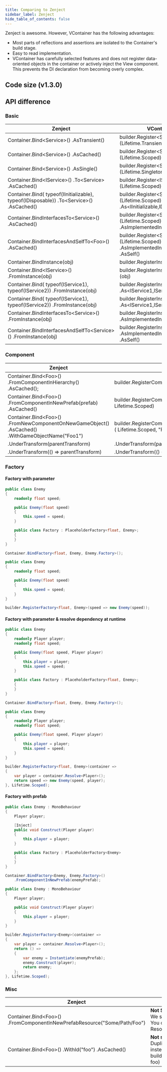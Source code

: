 ```yaml
---
title: Comparing to Zenject
sidebar_label: Zenject
hide_table_of_contents: false
---
```



Zenject is awesome. However, VContainer has the following advantages:

- Most parts of reflections and assertions are isolated to the Container's build stage.
- Easy to read implementation.
- VContainer has carefully selected features and does not register data-oriented objects in the container or actively inject the View component. This prevents the DI declaration from becoming overly complex.

## Code size (v1.3.0)

<CodeSizeGraph height={300} />

## API difference

### Basic

<table>
  <thead>
  <tr>
    <th>Zenject</th>
    <th>VContainer</th>
  </tr>
  </thead>
  <tbody>
  <tr>
    <td>
      <Inline>
      Container.Bind&lt;Service&gt;()
          .AsTransient()
      </Inline>
    </td>
    <td>
      <Inline>
      builder.Register&lt;Service&gt;(Lifetime.Transient)
      </Inline>
    </td>
  </tr>

  <tr>
    <td>
      <Inline>
      Container.Bind&lt;Service&gt;()
          .AsCached()
      </Inline>
    </td>
    <td>
      <Inline>
      builder.Register&lt;Service&gt;(Lifetime.Scoped)
      </Inline>
    </td>
  </tr>

  <tr>
    <td>
      <Inline>
      Container.Bind&lt;Service&gt;()
          .AsSingle()
      </Inline>
    </td>
    <td>
      <Inline>
      builder.Register&lt;Service&gt;(Lifetime.Singleton)
      </Inline>
    </td>
  </tr>

  <tr>
    <td>
      <Inline>
      Container.Bind&lt;IService&gt;()
          .To&lt;Service&gt;
          .AsCached()
      </Inline>
    </td>
    <td>
      <Inline>
      builder.Register&lt;IService,Service&gt;(Lifetime.Scoped)
      </Inline>
    </td>
  </tr>

  <tr>
    <td>
      <Inline>
      Container.Bind(
          typeof(IInitializable),
          typeof(IDisposable))
          .To&lt;Service&gt;()
          .AsCached()
      </Inline>
    </td>
    <td>
      <Inline>
      builder.Register&lt;Service&gt;(Lifetime.Scoped)
          .As&lt;IInitializable,IDisposable&gt;()
      </Inline>
    </td>
  </tr>

  <tr>
    <td>
      <Inline>
      Container.BindInterfacesTo&lt;Service&gt;()
          .AsCached()
      </Inline>
    </td>
    <td>
      <Inline>
      builder.Register&lt;Service&gt;(Lifetime.Scoped)
        .AsImplementedInterfaces()
      </Inline>
    </td>
  </tr>

  <tr>
    <td>
      <Inline>
      Container.BindInterfacesAndSelfTo&lt;Foo&gt;()
          .AsCached()
      </Inline>
    </td>
    <td>
      <Inline>
      builder.Register&lt;Service&gt;(Lifetime.Scoped)
          .AsImplementedInterfaces()
          .AsSelf()
      </Inline>
    </td>
  </tr>

  <tr>
    <td>
      <Inline>
      Container.BindInstance(obj)
      </Inline>
    </td>
    <td>
      <Inline>
      builder.RegisterInstance(obj)
      </Inline>
    </td>
  </tr>

  <tr>
    <td>
      <Inline>
      Container.Bind&lt;IService&gt;()
          .FromInstance(obj)
      </Inline>
    </td>
    <td>
      <Inline>
      builder.RegisterInstance&lt;IService&gt;(obj)
      </Inline>
    </td>
  </tr>

  <tr>
    <td>
      <Inline>
      Container.Bind(
          typeof(IService1),
          typeof(IService2))
          .FromInstance(obj)
      </Inline>
    </td>
    <td>
      <Inline>
      builder.RegisterInstance(obj)
          .As&lt;IService1,IService2&gt;()
      </Inline>
    </td>
  </tr>

  <tr>
    <td>
      <Inline>
      Container.Bind(
          typeof(IService1),
          typeof(IService2))
          .FromInstance(obj)
      </Inline>
    </td>
    <td>
      <Inline>
      builder.RegisterInstance(obj)
          .As&lt;IService1,IService2&gt;()
      </Inline>
    </td>
  </tr>

  <tr>
    <td>
      <Inline>
      Container.BindInterfacesTo&lt;Service&gt;()
          .FromInstance(obj)
      </Inline>
    </td>
    <td>
      <Inline>
      builder.RegisterInstance(obj)
          .AsImplementedInterfaces()
      </Inline>
    </td>
  </tr>

  <tr>
    <td>
      <Inline>
      Container.BindInterfacesAndSelfTo&lt;Service&gt;()
          .FromInstance(obj)
      </Inline>
    </td>
    <td>
      <Inline>
      builder.RegisterInstance(obj)
          .AsImplementedInterfaces()
          .AsSelf()
      </Inline>
    </td>
  </tr>
</tbody>
</table>

### Component

<table>
<thead>
  <tr>
    <th>Zenject</th>
    <th>VContainer</th>
  </tr>
</thead>
<tbody>
  <tr>
    <td>
      <Inline>
      Container.Bind&lt;Foo&gt;()
          .FromComponentInHierarchy()
          .AsCached();
      </Inline>
    </td>
    <td>
      <Inline>
      builder.RegisterComponentInHierarchy&lt;Foo&gt;()
      </Inline>
    </td>
  </tr>

  <tr>
    <td>
      <Inline>
      Container.Bind&lt;Foo&gt;()
          .FromComponentInNewPrefab(prefab)
          .AsCached()
      </Inline>
    </td>
    <td>
      <Inline>
      builder.RegisterComponentInNewPrefab(prefab, Lifetime.Scoped)
      </Inline>
    </td>
  </tr>

  <tr>
    <td>
      <Inline>
      Container.Bind&lt;Foo&gt;()
          .FromNewComponentOnNewGameObject()
          .AsCached()
          .WithGameObjectName("Foo1")
      </Inline>
    </td>
    <td>
      <Inline>
      builder.RegisterComponentOnNewGameObject&lt;Foo&gt;(
          Lifetime.Scoped,
          "Foo1")
      </Inline>
    </td>
  </tr>

  <tr>
    <td>
      <Inline>
      .UnderTransform(parentTransform)
      </Inline>
    </td>
    <td>
      <Inline>
      .UnderTransform(parentTransform)
      </Inline>
    </td>
  </tr>

  <tr>
    <td>
      <Inline>
      .UnderTransform(() => parentTransform)
      </Inline>
    </td>
    <td>
      <Inline>
      .UnderTransform(() => parentTransform)
      </Inline>
    </td>
  </tr>
</tbody>
</table>

### Factory

#### Factory with parameter

```csharp title="Zenject"
public class Enemy
{
    readonly float speed;

    public Enemy(float speed)
    {
        this.speed = speed;
    }

    public class Factory : PlaceholderFactory<float, Enemy>;
    {
    }
}

Container.BindFactory<float, Enemy, Enemy.Factory>();
```

```csharp title="VContainer"
public class Enemy
{
    readonly float speed;

    public Enemy(float speed)
    {
        this.speed = speed;
    }
}

builder.RegisterFactory<float, Enemy>(speed => new Enemy(speed));
```

#### Factory with parameter & resolve dependency at runtime

```csharp title="Zenject"
public class Enemy
{
    readonly Player player;
    readonly float speed;

    public Enemy(float speed, Player player)
    {
        this.player = player;
        this.speed = speed;
    }

    public class Factory : PlaceholderFactory<float, Enemy>;
    {
    }
}

Container.BindFactory<float, Enemy, Enemy.Factory>();
```

```csharp title="VContainer"
public class Enemy
{
    readonly Player player;
    readonly float speed;

    public Enemy(float speed, Player player)
    {
        this.player = player;
        this.speed = speed;
    }
}

builder.RegisterFactory<float, Enemy>(container =>
{
    var player = container.Resolve<Player>();
    return speed => new Enemy(speed, player);
}, Lifetime.Scoped);
```

#### Factory with prefab

```csharp title="Zenject"
public class Enemy : MonoBehaviour
{
    Player player;

    [Inject]
    public void Construct(Player player)
    {
        this.player = player;
    }

    public class Factory : PlaceholderFactory<Enemy>
    {
    }
}

Container.BindFactory<Enemy, Enemy.Factory>()
    .FromComponentInNewPrefab(enemyPrefab);
```

```csharp title="VContainer"
public class Enemy : MonoBehaviour
{
    Player player;

    public void Construct(Player player)
    {
        this.player = player;
    }
}

builder.RegisterFactory<Enemy>(container =>
{
    var player = container.Resolve<Player>();
    return () =>
    {
        var enemy = Instantiate(enemyPrefab);
        enemy.Construct(player);
        return enemy;
    };
}, Lifetime.Scoped);
```

### Misc

<table>
  <thead>
  <tr>
    <th>Zenject</th>
    <th>VContainer</th>
  </tr>
</thead>
<tbody>
  <tr>
    <td>
      <Inline>
      Container.Bind&lt;Foo&gt;()
          .FromComponentInNewPrefabResource("Some/Path/Foo")
      </Inline>
    </td>
    <td>
      <strong>Not Supported</strong>
      <br />
      We should load Resources using LoadAsync family. You can use RegisterInstance() etc after loading the Resource.
    </td>
  </tr>

  <tr>
    <td>
      <Inline>
      Container.Bind&lt;Foo&gt;()
          .WithId("foo")
          .AsCached()
      </Inline>
    </td>
    <td>
      <strong>Not supported</strong>
      <br />
      Duplicate type Resolve is not recommended. You can instead use type-specific Register builder.Register(Lifetime.Scoped).WithParameter("foo", foo)
    </td>
  </tr>
  </tbody>
</table>
